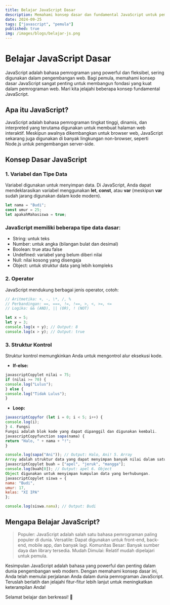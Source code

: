 ```yaml
---
title: Belajar JavaScript Dasar
description: Memahami konsep dasar dan fundamental JavaScript untuk pemula.
date: 2024-09-25
tags: ["javascript", "pemula"]
published: true
img: /images/blogs/belajar-js.png
---
```


# Belajar JavaScript Dasar

JavaScript adalah bahasa pemrograman yang powerful dan fleksibel, sering digunakan dalam pengembangan web. Bagi pemula, memahami konsep dasar JavaScript sangat penting untuk membangun fondasi yang kuat dalam pemrograman web. Mari kita jelajahi beberapa konsep fundamental JavaScript.

## Apa itu JavaScript?

JavaScript adalah bahasa pemrograman tingkat tinggi, dinamis, dan interpreted yang terutama digunakan untuk membuat halaman web interaktif. Meskipun awalnya dikembangkan untuk browser web, JavaScript sekarang juga digunakan di banyak lingkungan non-browser, seperti Node.js untuk pengembangan server-side.

## Konsep Dasar JavaScript

### 1. Variabel dan Tipe Data

Variabel digunakan untuk menyimpan data. Di JavaScript, Anda dapat mendeklarasikan variabel menggunakan **let**, **const**, atau **var** (meskipun **var** sudah jarang digunakan dalam kode modern).

```javascript showLineNumbers
let nama = "Budi";
const umur = 25;
let apakahMahasiswa = true;
```

### JavaScript memiliki beberapa tipe data dasar:

- String: untuk teks
- Number: untuk angka (bilangan bulat dan desimal)
- Boolean: true atau false
- Undefined: variabel yang belum diberi nilai
- Null: nilai kosong yang disengaja
- Object: untuk struktur data yang lebih kompleks

### 2. Operator

JavaScript mendukung berbagai jenis operator, cotoh:

```javascript showLineNumbers
// Aritmetika: +, -, \*, /, %
// Perbandingan: ==, ===, !=, !==, >, <, >=, <=
// Logika: && (AND), || (OR), ! (NOT)

let x = 5;
let y = 3;
console.log(x + y); // Output: 8
console.log(x > y); // Output: true
```

### 3. Struktur Kontrol

Struktur kontrol memungkinkan Anda untuk mengontrol alur eksekusi kode.

- **If-else:**

```javascript showLineNumbers
javascriptCopylet nilai = 75;
if (nilai >= 70) {
console.log("Lulus");
} else {
console.log("Tidak Lulus");
}
```

- **Loop:**

```javascript showLineNumbers
javascriptCopyfor (let i = 0; i < 5; i++) {
console.log(i);
} 4. Fungsi
Fungsi adalah blok kode yang dapat dipanggil dan digunakan kembali.
javascriptCopyfunction sapa(nama) {
return "Halo, " + nama + "!";
}

console.log(sapa("Ani")); // Output: Halo, Ani! 5. Array
Array adalah struktur data yang dapat menyimpan banyak nilai dalam satu variabel.
javascriptCopylet buah = ["apel", "jeruk", "mangga"];
console.log(buah[0]); // Output: apel 6. Object
Object digunakan untuk menyimpan kumpulan data yang berhubungan.
javascriptCopylet siswa = {
nama: "Budi",
umur: 17,
kelas: "XI IPA"
};

console.log(siswa.nama); // Output: Budi
```

## Mengapa Belajar JavaScript?

> Populer: JavaScript adalah salah satu bahasa pemrograman paling populer di dunia.
> Versatile: Dapat digunakan untuk front-end, back-end, mobile app, dan banyak lagi.
> Komunitas Besar: Banyak sumber daya dan library tersedia.
> Mudah Dimulai: Relatif mudah dipelajari untuk pemula.

Kesimpulan
JavaScript adalah bahasa yang powerful dan penting dalam dunia pengembangan web modern. Dengan memahami konsep dasar ini, Anda telah memulai perjalanan Anda dalam dunia pemrograman JavaScript. Teruslah berlatih dan jelajahi fitur-fitur lebih lanjut untuk meningkatkan keterampilan Anda!

Selamat belajar dan berkreasi! 🙌
